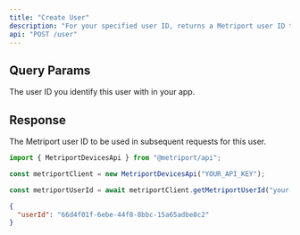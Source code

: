 ```yaml
---
title: "Create User"
description: "For your specified user ID, returns a Metriport user ID to be used in subsequent requests."
api: "POST /user"
---
```


## Query Params

<ParamField query="appUserId" type="string" required>
  The user ID you identify this user with in your app.
</ParamField>

## Response

<ResponseField name="userId" type="string" required>
  The Metriport user ID to be used in subsequent requests for this user.
</ResponseField>

<ResponseExample>

```javascript Metriport SDK
import { MetriportDevicesApi } from "@metriport/api";

const metriportClient = new MetriportDevicesApi("YOUR_API_KEY");

const metriportUserId = await metriportClient.getMetriportUserId("your-app-user-id");
```

</ResponseExample>

```json
{
  "userId": "66d4f01f-6ebe-44f8-8bbc-15a65adbe8c2"
}
```

